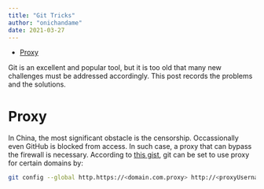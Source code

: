 ```yaml
---
title: "Git Tricks"
author: "onichandame"
date: 2021-03-27
---
```


<!-- vim-markdown-toc GFM -->

* [Proxy](#proxy)

<!-- vim-markdown-toc -->

Git is an excellent and popular tool, but it is too old that many new challenges must be addressed accordingly. This post records the problems and the solutions.

# Proxy

In China, the most significant obstacle is the censorship. Occassionally even GitHub is blocked from access. In such case, a proxy that can bypass the firewall is necessary. According to [this gist][git-proxy], git can be set to use proxy for certain domains by:

```bash
git config --global http.https://<domain.com.proxy> http://<proxyUsername:proxyPassword@proxy.server.com:port>
```

[git-proxy]: https://gist.github.com/evantoli/f8c23a37eb3558ab8765
